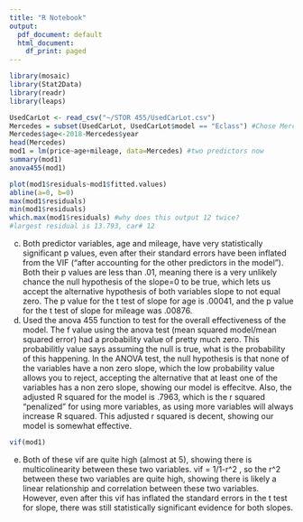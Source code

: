 ```yaml
---
title: "R Notebook"
output:
  pdf_document: default
  html_document:
    df_print: paged
---
```



```r
library(mosaic)
library(Stat2Data)
library(readr)
library(leaps)
```

```r
UsedCarLot <- read_csv("~/STOR 455/UsedCarLot.csv")
Mercedes = subset(UsedCarLot, UsedCarLot$model == "Eclass") #Chose Mercedes E Class
Mercedes$age<-2018-Mercedes$year
head(Mercedes)
mod1 = lm(price~age+mileage, data=Mercedes) #two predictors now
summary(mod1)
anova455(mod1)
```
```r
plot(mod1$residuals~mod1$fitted.values)
abline(a=0, b=0)
max(mod1$residuals)
min(mod1$residuals)
which.max(mod1$residuals) #why does this output 12 twice?
#largest residual is 13.793, car# 12
```
c. Both predictor variables, age and mileage, have very statistically significant p values, even after their standard errors have been inflated from the VIF ("after accounting for the other predictors in the model"). Both their p values are less than .01, meaning there is a very unlikely chance the null hypothesis of the slope=0 to be true, which lets us accept the alternative hypothesis of both variables slope to not equal zero. The p value for the t test of slope for age is .00041, and the p value for the t test of slope for mileage was .00876.
d. Used the anova 455 function to test for the overall effectiveness of the model. The f value using the anova test (mean squared model/mean squared error) had a probability value of pretty much zero. This probabilitly value says assuming the null is true, what is the probability of this happening. In the ANOVA test, the null hypothesis is that none of the variables have a non zero slope, which the low probability value allows you to reject, accepting the alternative that at least one of the variables has a non zero slope, showing our model is effecitve. Also, the adjusted R squared for the model is .7963, which is the r squared "penalized" for using more variables, as using more variables will always increase R squared. This adjusted r squared is decent, showing our model is somewhat effective.
```r
vif(mod1)
```
e. Both of these vif are quite high (almost at 5), showing there is multicolinearity between these two variables. vif = 1/1-r^2
, so the r^2 between these two variables are quite high, showing there is likely a linear relationship and correlation between these two
variables. However, even after this vif has inflated the standard errors in the t test for slope, there was still statistically significant evidence for both slopes.